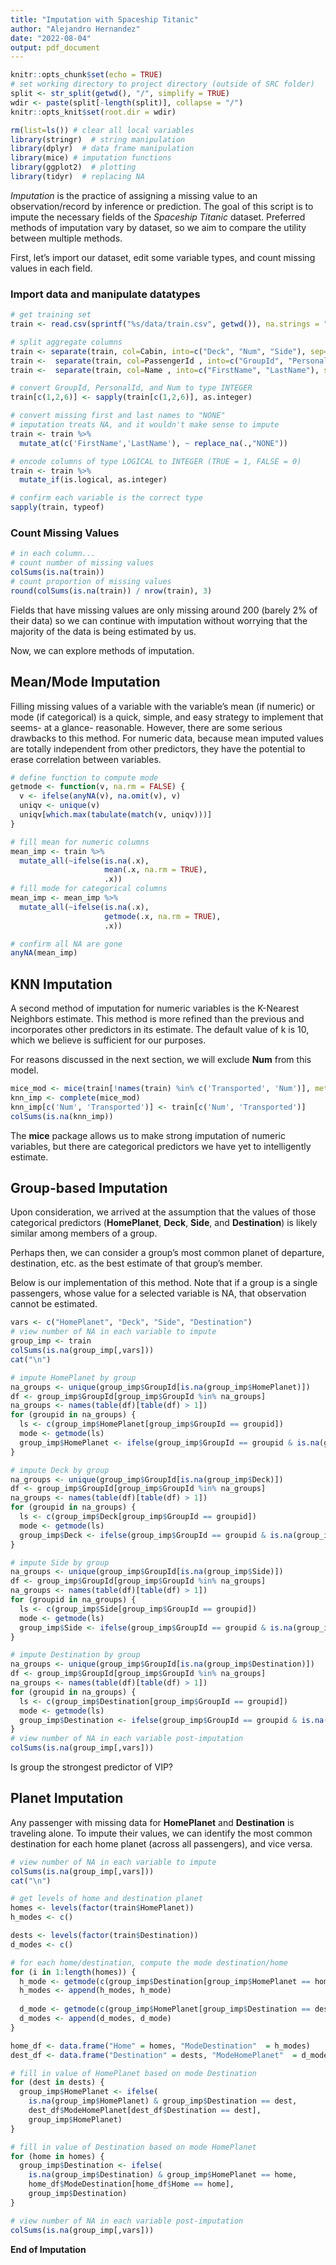 ```yaml
---
title: "Imputation with Spaceship Titanic"
author: "Alejandro Hernandez"
date: "2022-08-04"
output: pdf_document
---
```


```r
knitr::opts_chunk$set(echo = TRUE)
# set working directory to project directory (outside of SRC folder)
split <- str_split(getwd(), "/", simplify = TRUE)
wdir <- paste(split[-length(split)], collapse = "/")
knitr::opts_knit$set(root.dir = wdir)
```

```r
rm(list=ls()) # clear all local variables
library(stringr)  # string manipulation
library(dplyr)  # data frame manipulation
library(mice) # imputation functions
library(ggplot2)  # plotting
library(tidyr)  # replacing NA
```

*Imputation* is the practice of assigning a missing value to an observation/record by inference or prediction. The goal of this script is to impute the necessary fields of the *Spaceship Titanic* dataset. Preferred methods of imputation vary by dataset, so we aim to compare the utility between multiple methods.

First, let's import our dataset, edit some variable types, and count missing values in each field.

### Import data and manipulate datatypes

```r
# get training set
train <- read.csv(sprintf("%s/data/train.csv", getwd()), na.strings = "")

# split aggregate columns
train <- separate(train, col=Cabin, into=c("Deck", "Num", "Side"), sep='/')
train <-  separate(train, col=PassengerId , into=c("GroupId", "PersonalId"), sep='_')
train <-  separate(train, col=Name , into=c("FirstName", "LastName"), sep=' ')

# convert GroupId, PersonalId, and Num to type INTEGER
train[c(1,2,6)] <- sapply(train[c(1,2,6)], as.integer)

# convert missing first and last names to "NONE"
# imputation treats NA, and it wouldn't make sense to impute
train <- train %>%
  mutate_at(c('FirstName','LastName'), ~ replace_na(.,"NONE"))

# encode columns of type LOGICAL to INTEGER (TRUE = 1, FALSE = 0)
train <- train %>%
  mutate_if(is.logical, as.integer)

# confirm each variable is the correct type
sapply(train, typeof)
```

### Count Missing Values

```r
# in each column...
# count number of missing values
colSums(is.na(train))
# count proportion of missing values
round(colSums(is.na(train)) / nrow(train), 3)
```

Fields that have missing values are only missing around 200 (barely 2% of their data) so we can continue with imputation without worrying that the majority of the data is being estimated by us.

Now, we can explore methods of imputation.

## Mean/Mode Imputation

Filling missing values of a variable with the variable's mean (if numeric) or mode (if categorical) is a quick, simple, and easy strategy to implement that seems- at a glance- reasonable. However, there are some serious drawbacks to this method. For numeric data, because mean imputed values are totally independent from other predictors, they have the potential to erase correlation between variables.

```r
# define function to compute mode
getmode <- function(v, na.rm = FALSE) {
  v <- ifelse(anyNA(v), na.omit(v), v)
  uniqv <- unique(v)
  uniqv[which.max(tabulate(match(v, uniqv)))]
}
```

```r
# fill mean for numeric columns
mean_imp <- train %>%
  mutate_all(~ifelse(is.na(.x),
                     mean(.x, na.rm = TRUE),
                     .x))
# fill mode for categorical columns
mean_imp <- mean_imp %>%
  mutate_all(~ifelse(is.na(.x),
                     getmode(.x, na.rm = TRUE),
                     .x))

# confirm all NA are gone
anyNA(mean_imp)
```

## KNN Imputation

A second method of imputation for numeric variables is the K-Nearest Neighbors estimate. This method is more refined than the previous and incorporates other predictors in its estimate. The default value of k is 10, which we believe is sufficient for our purposes.

For reasons discussed in the next section, we will exclude **Num** from this model.

```r
mice_mod <- mice(train[!names(train) %in% c('Transported', 'Num')], method="rf")
knn_imp <- complete(mice_mod)
knn_imp[c('Num', 'Transported')] <- train[c('Num', 'Transported')]
colSums(is.na(knn_imp))
```

The **mice** package allows us to make strong imputation of numeric variables, but there are categorical predictors we have yet to intelligently estimate.

## Group-based Imputation

Upon consideration, we arrived at the assumption that the values of those categorical predictors (**HomePlanet**, **Deck**, **Side**, and **Destination**) is likely similar among members of a group.

Perhaps then, we can consider a group's most common planet of departure, destination, etc. as the best estimate of that group's member.

Below is our implementation of this method. Note that if a group is a single passengers, whose value for a selected variable is NA, that observation cannot be estimated.

```r
vars <- c("HomePlanet", "Deck", "Side", "Destination")
# view number of NA in each variable to impute
group_imp <- train
colSums(is.na(group_imp[,vars]))
cat("\n")

# impute HomePlanet by group
na_groups <- unique(group_imp$GroupId[is.na(group_imp$HomePlanet)])
df <- group_imp$GroupId[group_imp$GroupId %in% na_groups]
na_groups <- names(table(df)[table(df) > 1])
for (groupid in na_groups) {
  ls <- c(group_imp$HomePlanet[group_imp$GroupId == groupid])
  mode <- getmode(ls)
  group_imp$HomePlanet <- ifelse(group_imp$GroupId == groupid & is.na(group_imp$HomePlanet), mode, group_imp$HomePlanet)
}

# impute Deck by group
na_groups <- unique(group_imp$GroupId[is.na(group_imp$Deck)])
df <- group_imp$GroupId[group_imp$GroupId %in% na_groups]
na_groups <- names(table(df)[table(df) > 1])
for (groupid in na_groups) {
  ls <- c(group_imp$Deck[group_imp$GroupId == groupid])
  mode <- getmode(ls)
  group_imp$Deck <- ifelse(group_imp$GroupId == groupid & is.na(group_imp$Deck), mode, group_imp$Deck)
}

# impute Side by group
na_groups <- unique(group_imp$GroupId[is.na(group_imp$Side)])
df <- group_imp$GroupId[group_imp$GroupId %in% na_groups]
na_groups <- names(table(df)[table(df) > 1])
for (groupid in na_groups) {
  ls <- c(group_imp$Side[group_imp$GroupId == groupid])
  mode <- getmode(ls)
  group_imp$Side <- ifelse(group_imp$GroupId == groupid & is.na(group_imp$Side), mode, group_imp$Side)
}

# impute Destination by group
na_groups <- unique(group_imp$GroupId[is.na(group_imp$Destination)])
df <- group_imp$GroupId[group_imp$GroupId %in% na_groups]
na_groups <- names(table(df)[table(df) > 1])
for (groupid in na_groups) {
  ls <- c(group_imp$Destination[group_imp$GroupId == groupid])
  mode <- getmode(ls)
  group_imp$Destination <- ifelse(group_imp$GroupId == groupid & is.na(group_imp$Destination), mode, group_imp$Destination)
}
# view number of NA in each variable post-imputation
colSums(is.na(group_imp[,vars]))

```

Is group the strongest predictor of VIP?

## Planet Imputation

Any passenger with missing data for **HomePlanet** and **Destination** is traveling alone. To impute their values, we can identify the most common destination for each home planet (across all passengers), and vice versa.

```r
# view number of NA in each variable to impute
colSums(is.na(group_imp[,vars]))
cat("\n")

# get levels of home and destination planet
homes <- levels(factor(train$HomePlanet))
h_modes <- c()

dests <- levels(factor(train$Destination))
d_modes <- c()

# for each home/destination, compute the mode destination/home
for (i in 1:length(homes)) {
  h_mode <- getmode(c(group_imp$Destination[group_imp$HomePlanet == homes[i]]))
  h_modes <- append(h_modes, h_mode)
  
  d_mode <- getmode(c(group_imp$HomePlanet[group_imp$Destination == dests[i]]))
  d_modes <- append(d_modes, d_mode)
}

home_df <- data.frame("Home" = homes, "ModeDestination"  = h_modes)
dest_df <- data.frame("Destination" = dests, "ModeHomePlanet"  = d_modes)

# fill in value of HomePlanet based on mode Destination
for (dest in dests) {
  group_imp$HomePlanet <- ifelse(
    is.na(group_imp$HomePlanet) & group_imp$Destination == dest, 
    dest_df$ModeHomePlanet[dest_df$Destination == dest],
    group_imp$HomePlanet)
}

# fill in value of Destination based on mode HomePlanet
for (home in homes) {
  group_imp$Destination <- ifelse(
    is.na(group_imp$Destination) & group_imp$HomePlanet == home, 
    home_df$ModeDestination[home_df$Home == home],
    group_imp$Destination)
}

# view number of NA in each variable post-imputation
colSums(is.na(group_imp[,vars]))
```

**End of Imputation**
